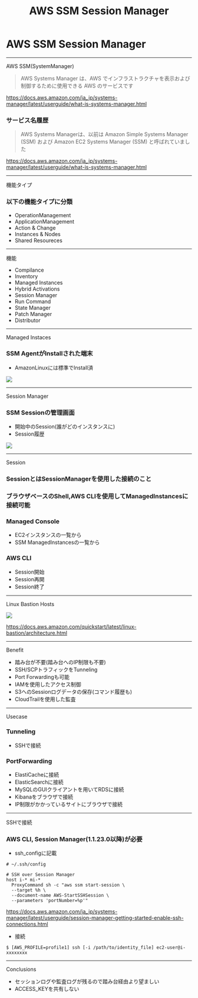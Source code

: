 



<Header>

# AWS SSM Session Manager

</Header>

<Head>
  <title>AWS SSM Session Manager</title>
</Head>

# AWS SSM Session Manager

--------------------------------------------------
<Headline>AWS SSM(SystemManager)</Headline>

>AWS Systems Manager は、AWS でインフラストラクチャを表示および制御するために使用できる AWS のサービスです
>
https://docs.aws.amazon.com/ja_jp/systems-manager/latest/userguide/what-is-systems-manager.html

### サービス名履歴
>AWS Systems Managerは、以前は Amazon Simple Systems Manager (SSM) および Amazon EC2 Systems Manager (SSM) と呼ばれていました
>
https://docs.aws.amazon.com/ja_jp/systems-manager/latest/userguide/what-is-systems-manager.html

--------------------------------------------------
<Headline sectionTitle='AWS SSM'>機能タイプ</Headline>

### 以下の機能タイプに分類

- OperationManagement
- ApplicationManagement
- Action & Change
- <Accent>Instances & Nodes</Accent>
- Shared Resoureces

--------------------------------------------------
<Headline sectionTitle='AWS SSM Instances & Nodes'>機能</Headline>

- Compilance
- Inventory
- <Accent>Managed Instances</Accent>
- Hybrid Activations
- <Accent>Session Manager</Accent>
- Run Command
- State Manager
- Patch Manager
- Distributor

--------------------------------------------------
<Headline sectionTitle='AWS SSM'>Managed Instaces</Headline>

### SSM AgentがInstallされた端末
- AmazonLinuxには標準でInstall済

<img src={imgSSMManagedInstances} />

--------------------------------------------------
<Headline sectionTitle='AWS SSM'>Session Manager</Headline>

### SSM Sessionの管理画面
- 開始中のSession(誰がどのインスタンスに)
- Session履歴

<img src={imgSSMSessionManager} />

--------------------------------------------------
<Headline sectionTitle='AWS SSM'>Session</Headline>

### SessionとはSessionManagerを使用した接続のこと

### <Accent>ブラウザベースのShell,AWS CLI</Accent>を使用して<Accent>ManagedInstances</Accent>に接続可能

### Managed Console
- EC2インスタンスの一覧から
- SSM ManagedInstancesの一覧から

### AWS CLI
- Session開始
- Session再開
- Session終了

--------------------------------------------------
<Headline sectionTitle='AWS'>Linux Bastion Hosts</Headline>

<img src={imgAWSBastion} />

https://docs.aws.amazon.com/quickstart/latest/linux-bastion/architecture.html

--------------------------------------------------
<Headline sectionTitle='AWS SSM Session Manager'>Benefit</Headline>

- 踏み台が不要(踏み台へのIP制限も不要)
- SSH/SCPトラフィックをTunneling
- Port Forwardingも可能
- IAMを使用したアクセス制御
- S3へのSessionログデータの保存(コマンド履歴も)
- CloudTrailを使用した監査

--------------------------------------------------
<Headline sectionTitle='AWS SSM Session Manager'>Usecase</Headline>

### Tunneling
- SSHで接続

### PortForwarding
- ElastiCacheに接続
- ElasticSearchに接続
- MySQLのGUIクライアントを用いてRDSに接続
- Kibanaをブラウザで接続
- IP制限がかかっているサイトにブラウザで接続

--------------------------------------------------
<Headline sectionTitle='AWS SSM Session Manager'>SSHで接続</Headline>

### AWS CLI, Session Manager(1.1.23.0以降)が必要

- ssh_configに記載

```
# ~/.ssh/config

# SSH over Session Manager
host i-* mi-*
  ProxyCommand sh -c "aws ssm start-session \
  --target %h \
  --document-name AWS-StartSSHSession \
  --parameters 'portNumber=%p'"
```
https://docs.aws.amazon.com/ja_jp/systems-manager/latest/userguide/session-manager-getting-started-enable-ssh-connections.html

- 接続
```
$ [AWS_PROFILE=profile1] ssh [-i /path/to/identity_file] ec2-user@i-xxxxxxxx
```
--------------------------------------------------
<Headline>Conclusions</Headline>

- セッションログや監査ログが残るので踏み台経由より望ましい
- ACCESS_KEYを共有しない



